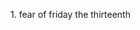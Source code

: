 {{only in|{{in appendix|Invented phobias}}}}<!-- AutoFormat: nolanguage/box -->
1. fear of friday the thirteenth